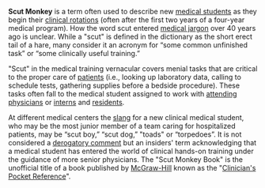 {{uncat}} {{unref}} {{linkless}}

'''Scut Monkey''' is a term often used to describe new [[medical student]]s as they begin their [[clinical rotation]]s (often after the first two years of a four-year medical program).  How the word scut entered [[medical jargon]] over 40 years ago is unclear. While a "scut" is defined in the dictionary as the short erect tail of a hare, many consider it an acronym for “some common unfinished task” or “some clinically useful training.” 

"Scut" in the medical training vernacular covers menial tasks that are critical to the proper care of [[patient]]s (i.e., looking up laboratory data, calling to schedule tests, gathering supplies before a bedside procedure). These tasks often fall to the medical student assigned to work with [[attending physician]]s or [[intern]]s and [[Residency (medicine)|residents]].

At different medical centers the [[slang]] for a new clinical medical student, who may be the most junior member of a team caring for hospitalized patients, may be “scut boy,” “scut dog,” "toads" or “torpedoes”. It is not considered a [[derogatory comment]] but an insiders' term acknowledging that a medical student has entered the world of clinical hands-on training under the guidance of more senior physicians. The "Scut Monkey Book" is the unofficial title of a book published by [[McGraw-Hill]] known as the "[[Clinician's Pocket Reference]]".
